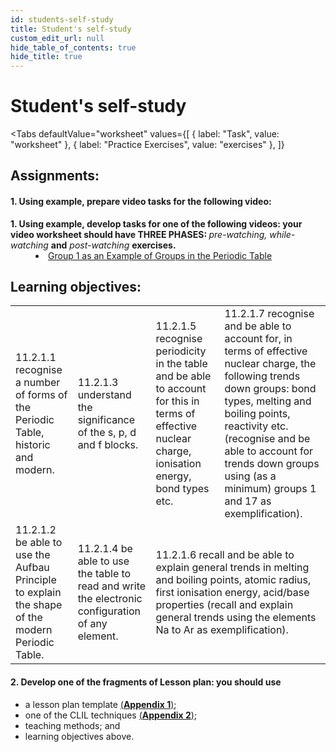 ```yaml
---
id: students-self-study
title: Student's self-study
custom_edit_url: null
hide_table_of_contents: true
hide_title: true
---
```



<Theme periodicity />

# Student's self-study

<Tabs
  defaultValue="worksheet"
  values={[
    { label: "Task", value: "worksheet" },
    { label: "Practice Exercises", value: "exercises" },
  ]}
>

<TabItem value="worksheet">

## Assignments:

#### 1. Using example, prepare video tasks for the following video:

<dl>
  <dt>
    <strong>
      1. Using example, develop tasks for one of the following videos: your
      video worksheet should have THREE PHASES:
    </strong>
    <em> pre-watching, while-watching</em> <strong>and</strong> <em>
      post-watching
    </em> <strong>exercises.</strong>
  </dt>
  <dd>
    <li>
      <a href='https://youtu.be/87eG6WimRSw'>
        Group 1 as an Example of Groups in the Periodic Table
      </a>
    </li>
  </dd>
</dl>

## Learning objectives:

<table>
  <tr>
    <td>
      11.2.1.1 recognise a number of forms of the Periodic Table, historic and
      modern.
    </td>
    <td>11.2.1.3 understand the significance of the s, p, d and f blocks.</td>
    <td>
      11.2.1.5 recognise periodicity in the table and be able to account for
      this in terms of effective nuclear charge, ionisation energy, bond types
      etc.
    </td>
    <td>
      11.2.1.7 recognise and be able to account for, in terms of effective
      nuclear charge, the following trends down groups: bond types, melting and
      boiling points, reactivity etc. (recognise and be able to account for
      trends down groups using (as a minimum) groups 1 and 17 as
      exemplification).
    </td>
  </tr>
  <tr>
    <td>
      11.2.1.2 be able to use the Aufbau Principle to explain the shape of the
      modern Periodic Table.
    </td>
    <td>
      11.2.1.4 be able to use the table to read and write the electronic
      configuration of any element.
    </td>
    <td colspan='2'>
      11.2.1.6 recall and be able to explain general trends in melting and
      boiling points, atomic radius, first ionisation energy, acid/base
      properties (recall and explain general trends using the elements Na to Ar
      as exemplification).
    </td>
  </tr>
</table>

#### 2. Develop one of the fragments of Lesson plan: you should use

- a lesson plan template [(**Appendix 1**)](../appendix/1);
- one of the CLIL techniques [(**Appendix 2**)](../appendix/2);
- teaching methods; and
- learning objectives above.


</TabItem>

<TabItem value="exercises">
  <Frame src="https://learningapps.org/watch?v=p90rxv0b221" height="480px" />
</TabItem>

</Tabs>


